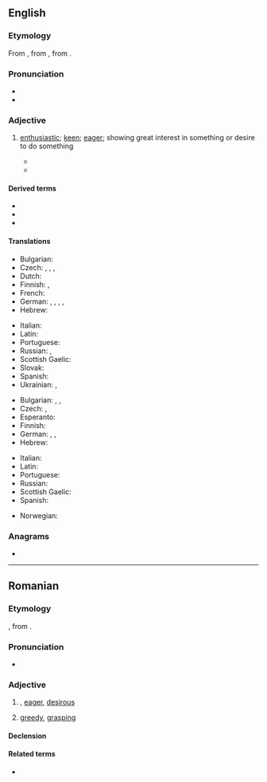 {{also|àvid}}
==English==

===Etymology===
{{root|en|ine-pro|*h₂ew-|id=enjoy/consume}}
From {{etyl|fr|en}} {{m|fr|avide}}, from {{etyl|la|en}} {{m|la|avidus||eager, desirous; greedy}}, from {{m|la|aveō||wish, desire, long for, crave}}.

===Pronunciation===
* {{IPA|en|/ˈæv.ɪd/|/ˈæv.əd/}}
* {{audio|en|LL-Q1860 (eng)-Vealhurl-avid.wav|Audio (RP)}}

===Adjective===
{{en-adj|more|avider|comp2_qual=less commonly|sup=most|sup2=avidest|sup2_qual=less commonly}}

# [[enthusiastic]]; [[keen]]; [[eager]]; showing great interest in something or desire to do something
#: {{ux|en|I'm an '''avid''' reader.}}
#: {{ux|en|an '''avid''' fan of 1960s sci-fi movies}}
#* {{quote-book|en|year=1999|author=Larry Zuckerman|title=The Potato: How the Humble Spud Rescued the Western World|passage=A blanket disdain for indigenous foods doesn't explain the delay, because Spain was '''avid''' to adopt a different New World root.}}
#* {{quote-book|en|1996|[[w:Janette Turner Hospital|Janette Turner Hospital]]|Oyster|publisher=Virago Press|page=3|passage=We waited for something to happen, for anything to happen, we were '''avid''' for some event to unfold itself out of the burning nothing to save us.}}

====Derived terms====
* {{l|en|avidly}}
* {{l|en|avidity}}
* {{l|en|avidness}}

====Translations====
{{trans-top|enthusiastic; passionate}}
* Bulgarian: {{t+|bg|страстен}}
* Czech: {{t+|cs|nadšený|m}}, {{t+|cs|vášnivý|m}}, {{t|cs|zanícený|m}}, {{t+|cs|zapálený}}
* Dutch: {{t+|nl|gretig}}
* Finnish: {{t+|fi|innokas}}, {{t+|fi|innokas}}
* French: {{t+|fr|avide}}
* German: {{t+|de|passioniert}}, {{t+|de|begeistert}}, {{t+|de|eifrig}}, {{t+|de|leidenschaftlich}}, {{t+|de|enthusiastisch}}
* Hebrew: {{t|he|נלהב}}
{{trans-mid}}
* Italian: {{t+|it|avido}}
* Latin: {{t+|la|avidus}}
* Portuguese: {{t+|pt|ávido}}
* Russian: {{t+|ru|зая́длый}}, {{t+|ru|стра́стный}}
* Scottish Gaelic: {{t|gd|gionach}}
* Slovak: {{t|sk|nadšený|m}}
* Spanish: {{t+|es|ávido}}
* Ukrainian: {{t+|uk|завзятий}}{{t+|uk| палкий}}, 
{{trans-bottom}}

{{trans-top|longing eagerly; eager; greedy}}
* Bulgarian: {{t+|bg|алчен}}, {{t+|bg|лаком}}, {{t+|bg|ненаситен}}
* Czech: {{t|cs|dychtivý}}, {{t|cs|náruživý|m}}
* Esperanto: {{t+|eo|avida}}
* Finnish: {{t+|fi|kärkäs}}
* German: {{t|de|sich verzehrend nach}}, {{t|de|sich sehnend}}, {{t+|de|gierig}}
* Hebrew: {{t|he|משתוקק}}
{{trans-mid}}
* Italian: {{t+|it|avido}}
* Latin: {{t+|la|avidus}}
* Portuguese: {{t+|pt|ávido}}
* Russian: {{t+|ru|а́лчный}}
* Scottish Gaelic: {{t|gd|gionach}}
* Spanish: {{t+|es|ávido}}
{{trans-bottom}}

{{checktrans-top}}
{{trans-mid}}
* Norwegian: {{t|no|ivrig}}
{{trans-bottom}}

===Anagrams===
* {{anagrams|en|a=adiv|AIVD|Adiv|Vida|diva}}

----

==Romanian==

===Etymology===
{{bor+|ro|fr|avide}}, from {{der|ro|la|avidus}}.

===Pronunciation===
* {{IPA|ro|[a.vid]}}

===Adjective===
{{ro-adj|f=avidă}}

# {{l|en|avid}}, [[eager]], [[desirous]]
# [[greedy]], [[grasping]]

====Declension====
{{ro-decl-adj|f=avidă}}

====Related terms====
* {{l|ro|aviditate}}